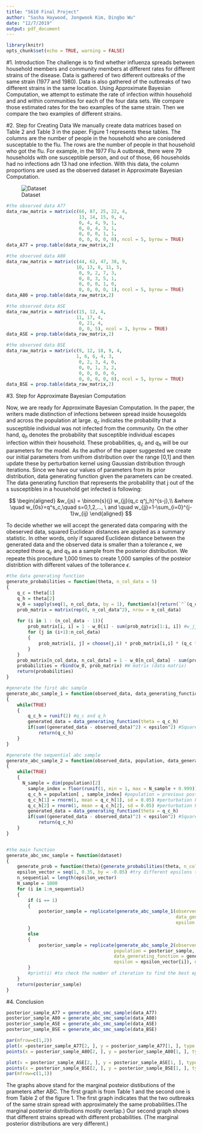 ```yaml
---
title: "S610 Final Project"
author: "Sasha Haywood, Jongwook Kim, Dingbo Wu"
date: "12/7/2019"
output: pdf_document
---
```


```r
library(knitr)
opts_chunk$set(echo = TRUE, warning = FALSE)
```

#1. Introduction
The challenge is to find whether influenza spreads between household members and community members at different rates for different strains of the disease. Data is gathered of two different outbreaks of the same strain (1977 and 1980). Data is also gathered of the outbreaks of two different strains in the same location. Using Approximate Bayesian Computation, we attempt to estimate the rate of infection within household and and within communities for each of the four data sets. We compare those estimated rates for the two examples of the same strain. Then we compare the two examples of different strains.


#2. Step for Creating Data
We manually create data matrices based on Table 2 and Table 3 in the paper. Figure 1 represents these tables. The columns are the number of people in the household who are conisdered susceptable to the flu. The rows are the number of people in that household who got the flu. For example, in the 1977 Flu A outbreak, there were 79 households with one susceptible person, and out of those, 66 households had no infections adn 13 had one infection. With this data, the column proportions are used as the observed dataset in Approximate Bayesian Computation.

![Dataset](final_dataset.png)



```r
#the observed data A77
data_raw_matrix = matrix(c(66, 87, 25, 22, 4,
                           13, 14, 15, 9, 4,
                           0, 4, 4, 9, 1,
                           0, 0, 4, 3, 1,
                           0, 0, 0, 1, 1,
                           0, 0, 0, 0, 0), ncol = 5, byrow = TRUE)
data_A77 = prop.table(data_raw_matrix,2)

#the observed data A80
data_raw_matrix = matrix(c(44, 62, 47, 38, 9,
                          10, 13, 8, 11, 5,
                           0, 9, 2, 7, 3,
                           0, 0, 3, 5, 1,
                           0, 0, 0, 1, 0,
                           0, 0, 0, 0, 1), ncol = 5, byrow = TRUE)
data_A80 = prop.table(data_raw_matrix,2)

#the observed data ASE
data_raw_matrix = matrix(c(15, 12, 4,
                          11, 17, 4,
                           0, 21, 4,
                           0, 0, 5), ncol = 3, byrow = TRUE)
data_ASE = prop.table(data_raw_matrix,2)

#the observed data BSE
data_raw_matrix = matrix(c(9, 12, 18, 9, 4,
                          1, 6, 6, 4, 3,
                           0, 2, 3, 4, 0,
                           0, 0, 1, 3, 2,
                           0, 0, 0, 0, 0,
                           0, 0, 0, 0, 0), ncol = 5, byrow = TRUE)
data_BSE = prop.table(data_raw_matrix,2)
```


#3. Step for Approximate Bayesian Computation

Now, we are ready for Approximate Bayesian Computation. In the paper, the writers made distinction of infections between spread inside housegolds and across the population at large. $q_c$ indicates the probability that a susceptible individual was not infected from the community. On the other hand, $q_h$ denotes the probability that susceptible individual escapes infection within their household. These probabilities, $q_c$ and $q_h$ will be our parameters for the model. As the author of the paper suggested we create our initial parameters from unifrom distribution over the range [0,1] and then update these by perturbation kernel using Gaussian distribution through iterations. Since we have our values of parameters from its prior distribution, data generating function given the parameters can be created. The data generating function that represents the probability that j out of the s susceptibles in a household get infected is following:

$$
\begin{aligned}
&w_{js} = \binom{s}{j} w_{jj}(q_c q^j_h)^{s-j},\\
&where \quad w_{0s}=q^s_c,\quad s=0,1,2,..., \ and \quad w_{jj}=1-\sum_{i=0}^{j-1}w_{ij}
\end{aligned}
$$

To decide whether we will accept the generated data comparing with the obeserved data, squared Euclidean distances are applied as a summary statistic. In other words, only if squared Euclidean distance between the generated data and the observed data is smaller than a tolerance $\epsilon$, we accepted those $q_c$ and $q_h$ as a sample from the posterior distribution. We repeate this procedure 1,000 times to create 1,000 samples of the posteior distribtion with different values of the tollerance $\epsilon$.


```r
#the data generating function
generate_probabilities = function(theta, n_col_data = 5)
{
	q_c = theta[1]
	q_h = theta[2]
	w_0 = sapply(seq(1, n_col_data, by = 1), function(x){return(`^`(q_c,x))}) #w_0s components (1st row components)
	prob_matrix = matrix(rep(0, n_col_data^2), nrow = n_col_data)
	
	for (i in 1 : (n_col_data - 1)){
		prob_matrix[i, i] = 1 - w_0[i] - sum(prob_matrix[1:i, i]) #w_jj components (diagonal components)
		for (j in (i+1):n_col_data)
		{
			prob_matrix[i, j] = choose(j,i) * prob_matrix[i,i] * (q_c * q_h^i)^(j-i) #w_js components
		}
	}
	prob_matrix[n_col_data, n_col_data] = 1 - w_0[n_col_data] - sum(prob_matrix[1:n_col_data, n_col_data]) #last elements of the matrix
	probabilities = rbind(w_0, prob_matrix) #W matrix (data matrix)
	return(probabilities)
}

#generate the first abc sample
generate_abc_sample_1 = function(observed_data, data_generating_function, epsilon)
{
	while(TRUE)
	{
		q_c_h = runif(2) #q_c and q_h
		generated_data = data_generating_function(theta = q_c_h)
		if(sum((generated_data - observed_data)^2) < epsilon^2) #Squared Euclidean distance
			return(q_c_h)
	}
}

#generate the sequential abc sample
generate_abc_sample_2 = function(observed_data, population, data_generating_function, epsilon)
{
	while(TRUE)
	{
	  N_sample = dim(population)[2]
		sample_index = floor(runif(1, min = 1, max = N_sample + 0.999))
		q_c_h = population[ , sample_index] #population = previous posterior_sample
		q_c_h[1] = rnorm(1, mean = q_c_h[1], sd = 0.05) #perturbation kernel using Gaussian dist
		q_c_h[2] = rnorm(1, mean = q_c_h[2], sd = 0.05) #perturbation kernel using Gaussian dist
		generated_data = data_generating_function(theta = q_c_h)
		if(sum((generated_data - observed_data)^2) < epsilon^2) #Squared Euclidean distance
			return(q_c_h)
	}
}


#the main function
generate_abc_smc_sample = function(dataset)
{
	generate_prob = function(theta){generate_probabilities(theta, n_col_data = ncol(dataset))}
	epsilon_vector = seq(1, 0.35, by = -0.05) #try different epsilons to find minimum point of converging
	n_sequential = length(epsilon_vector)
	N_sample = 1000
	for (i in 1:n_sequential)
	{
		if (i == 1)
		{
			posterior_sample = replicate(generate_abc_sample_1(observed_data = dataset,
															   data_generating_function = generate_prob,
															   epsilon = epsilon_vector[i]), n = N_sample)
		}
		else
		{
			posterior_sample = replicate(generate_abc_sample_2(observed_data = dataset,
										population = posterior_sample,
										data_generating_function = generate_prob,
										epsilon = epsilon_vector[i]), n = N_sample)
		}
		#print(i) #to check the number of iteration to find the best epsilon
	}
	return(posterior_sample)
}
```


#4. Conclusion
```r
posterior_sample_A77 = generate_abc_smc_sample(data_A77)
posterior_sample_A80 = generate_abc_smc_sample(data_A80)
posterior_sample_ASE = generate_abc_smc_sample(data_ASE)
posterior_sample_BSE = generate_abc_smc_sample(data_BSE)

par(mfrow=c(1,2))
plot(x =posterior_sample_A77[2, ], y = posterior_sample_A77[1, ], type = "p", col = "red", xlim = c(0,1), ylim = c(0,1), xlab = "q_h", ylab = "q_c", main="Table 1")
points(x = posterior_sample_A80[2, ], y = posterior_sample_A80[1, ], type = "p", col = "blue", xlim = c(0,1), ylim = c(0,1))

plot(x = posterior_sample_ASE[2, ], y = posterior_sample_ASE[1, ], type = "p", col = "blue", xlim = c(0,1), ylim = c(0,1), xlab = "q_h", ylab = "q_c", main="Table 2")
points(x = posterior_sample_BSE[2, ], y = posterior_sample_BSE[1, ], type = "p", col = "red", xlim = c(0,1), ylim = c(0,1))
par(mfrow=c(1,1))
```

The graphs above stand for the marginal posteior distibutions of the prameters after ABC. The first graph is from Table 1 and the second one is from Table 2 of the figure 1. The first graph indicates that the two outbreaks of the same strain spread with approximately the same probabilities.(The marginal posterior distributions mostly overlap.) Our second graph shows that different strains spread with different probabilities. (The marginal posterior distributions are very different.)


